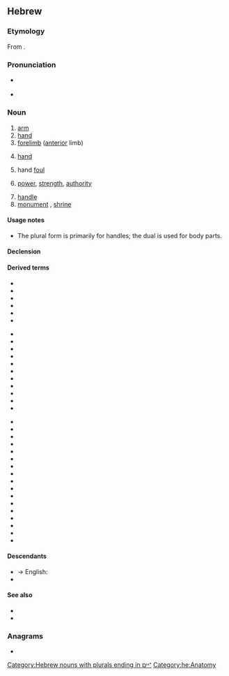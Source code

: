 ==Hebrew==

===Etymology===
{{HE root|יד}}
From {{etyl|sem-pro|he}} {{m|sem-pro|*yad-|gloss=[[hand]]}}.

===Pronunciation===
* {{a|IL}} {{IPA|lang=he|/jad/}}
* {{a|Tiberian}} {{IPA|[jɔːð]|lang=he}}

===Noun===
{{he-noun|wv=יָד|tr=yád|g=f|dual=ידיים|dualdwv=יָדַיִם|pl=יָדוֹת|cons=יַד|dualcons=יְדֵי|plcons=יְדוֹת}}

# [[arm]]
# [[hand]]
# [[forelimb]] ([[anterior]] limb)
# {{lb|he|card games}} [[hand]]
# {{lb|he|football}} hand [[foul]]
# [[power]], [[strength]], [[authority]]
#: {{ux|he|יָצָא '''יְדֵי''' חוֹבָתוֹ|tr=yatsá y'dey khovató|t=fulfilled his obligation|inline=1}}
# [[handle]]
# [[monument]] {{gloss|[[memorial]] [[structure]]}}, [[shrine]]

====Usage notes====
* The plural form {{m|he|יָדוֹת|tr=yadót}} is primarily for handles; the dual is used for body parts.

====Declension====
{{he-decl|יָד|יֶדְכֶם|d|ידיים\יָדַיִם|יְדֵי־|p|יָדוֹת|יְדוֹת־}}

====Derived terms====
{{der-top}}
* {{l|he|יְדָנִי|tr=yádaní|gloss=[[manual]]|pos=a}}
* {{l|he|יָדִית|tr=yádít|gloss=[[handle]]}}
* {{l|he|לְיַד|tr=l'yád|gloss=[[near]], [[by]], [[next to]], [[alongside]]}}
* {{l|he|עַל יַד|gloss=[[beside]], [[near]]|tr=ál yád}}
* {{he-l|על ידי|wv=עַל־יְדֵי|tr=ál y'dey|gloss=[[by]]; by means of}}
* {{he-l|כְּתַב יָד|tr=k'táv yád|gloss=[[handwriting]]}}
<!-- x -->
* {{l|he|יָצָא יְדֵי חוֹבָה|tr=yatsá y'dey khová|gloss=to do the [[minimum]] needed}}
* {{he-l|איבד את הידיים והרגליים|dwv=אִבֵּד אֶת הַיָּדַיִם וְהָרַגְלַיִם|lit=to lose one's hands and feet}}
* {{l|he|אֵין לוֹ יָד בַּדָּבָר|tr=ein lo yad badavár|gloss=to have no hand in the matter}}
* {{l|he|בָּא לְיָדוֹ|tr=ba l'yadó|gloss=to get a chance or an opportunity|lit=to come to one's hand}}
* {{l|he|מִכָּל הַבָּא לַיָּד|tr=mikol haba layad|gloss=from what's available|lit=from everything that comes to hand}}
* {{l|he|בְּהֶנֵף יָד||with a wave of one's hand ; offhandedly}}
* {{l|he|בְּהֶשֵּׂג יָד|lit=with the reach of a hand|gloss=available}}
* {{he-l|בחוזק יד|dwv=בְּחֹזֶק יָד}}
* {{l|he|בְּיַד בַּרְזֶל|lit=with an iron hand}}
* {{l|he|בְּיָד חֲזָקָה|lit=with a strong hand}}
* {{l|he|בְּיָד קָשָׁה|lit=with a hard hand}}
{{der-mid}}
* {{l|he|בְּיָד רְחָבָה|lit=with a wide hand}}
* {{l|he|בְּיָד רַכָּה|lit=with a soft hand}}
* {{l|he|בְּיָד רָמָה|lit=with an upper hand}}
* {{l|he|בִּידֵי שָׁמַיִם|lit=with the hands of heaven}}
* {{he-l|בידיים ריקות|dwv=בְּיָדַיִם רֵיקוֹת|lit=with empty hands}}
* {{l|he|בְּמוֹ יָדָיו||with one's own hands}}
* {{l|he|בִּקֵּשׁ אֶת יָדָהּ|lit=to request her hand||to propose a marriage}}
* {{he-l|בשתי ידיים|dwv=בִּשְׁתֵּי יָדַיִם|lit=with two hands||by one's own}}
* {{l|he|גָּבְרָה יָדוֹ|lit=one's hands became stronger}}
* {{l|he|דָּחָה בִּשְׁתֵּי יָדָיו|lit=to reject with one's two hands}}
* {{he-l|דחף ידיים|dwv=דָּחַף יָדַיִם|gloss=to pet, to stroke|lit=to push hands}}
* {{l|he|הוֹצִיא מִתַּחַת יָדוֹ|lit=to remove under one's hand}}
* {{he-l|הורדת ידיים|dwv=הוֹרָדַת יָדַיִם||arm wrestling}}
* {{l|he|הוֹשִׁיט יָד||to lend out a hand}}
* {{l|he|הִזְדַּמֵּן לְיָדָיו|lit=to become available to one's hands}}
* {{he-l|החליף ידיים|dwv=הֶחְלִיף יָדַיִם|gloss=to change ownership|lit=to change hands}}
* {{l|he|הַיָּד הַשְּׁחֹרָה|lit=the black hand}}
{{der-bottom}}

====Descendants====
* → English: {{link|en|yad}}
* {{desc|nl|jatten|bor=1}}

====See also====
* {{l|he|אצבע|tr='etsbá'|g=f}}
* {{l|he|רגל|tr=régel|g=f}}

===Anagrams===
* {{l|he|די}}

[[Category:Hebrew nouns with plurals ending in ־יים]]
[[Category:he:Anatomy]]